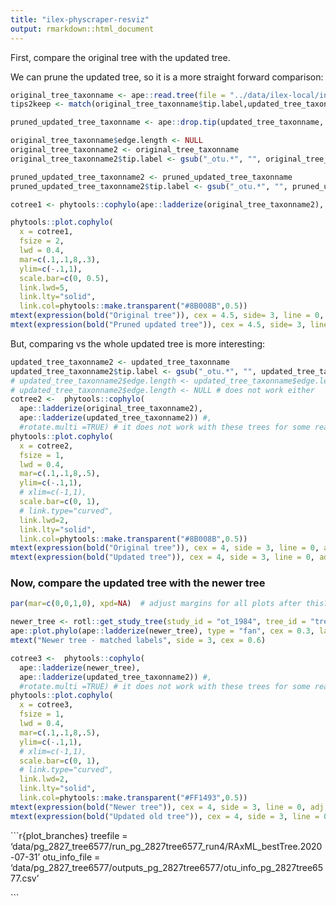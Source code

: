```yaml
---
title: "ilex-physcraper-resviz"
output: rmarkdown::html_document
---
```


First, compare the original tree with the updated tree.

We can prune the updated tree, so it is a more straight forward comparison:

```r
original_tree_taxonname <- ape::read.tree(file = "../data/ilex-local/inputs_T1281-M2478/taxonname.tre")
tips2keep <- match(original_tree_taxonname$tip.label,updated_tree_taxonname$tip.label)

pruned_updated_tree_taxonname <- ape::drop.tip(updated_tree_taxonname, updated_tree_taxonname$tip.label[-tips2keep])
```

```r
original_tree_taxonname$edge.length <- NULL
original_tree_taxonname2 <- original_tree_taxonname
original_tree_taxonname2$tip.label <- gsub("_otu.*", "", original_tree_taxonname$tip.label)

pruned_updated_tree_taxonname2 <- pruned_updated_tree_taxonname
pruned_updated_tree_taxonname2$tip.label <- gsub("_otu.*", "", pruned_updated_tree_taxonname$tip.label)

cotree1 <- phytools::cophylo(ape::ladderize(original_tree_taxonname2), ape::ladderize(pruned_updated_tree_taxonname2), rotate.multi =TRUE)

phytools::plot.cophylo(
  x = cotree1,
  fsize = 2,
  lwd = 0.4,
  mar=c(.1,.1,8,.3),
  ylim=c(-.1,1),
  scale.bar=c(0, 0.5),
  link.lwd=5,
  link.lty="solid",
  link.col=phytools::make.transparent("#8B008B",0.5))
mtext(expression(bold("Original tree")), cex = 4.5, side= 3, line = 0, adj = 0.2)
mtext(expression(bold("Pruned updated tree")), cex = 4.5, side= 3, line = 0, adj = 0.9)
```


But, comparing vs the whole updated tree is more interesting:

```r
updated_tree_taxonname2 <- updated_tree_taxonname
updated_tree_taxonname2$tip.label <- gsub("_otu.*", "", updated_tree_taxonname$tip.label)
# updated_tree_taxonname2$edge.length <- updated_tree_taxonname$edge.length*10 # for viz purposes! did not work
# updated_tree_taxonname2$edge.length <- NULL # does not work either
cotree2 <-  phytools::cophylo(
  ape::ladderize(original_tree_taxonname2),
  ape::ladderize(updated_tree_taxonname2)) #,
  #rotate.multi =TRUE) # it does not work with these trees for some reason.
phytools::plot.cophylo(
  x = cotree2,
  fsize = 1,
  lwd = 0.4,
  mar=c(.1,.1,8,.5),
  ylim=c(-.1,1),
  # xlim=c(-1,1),
  scale.bar=c(0, 1),
  # link.type="curved",
  link.lwd=2,
  link.lty="solid",
  link.col=phytools::make.transparent("#8B008B",0.5))
mtext(expression(bold("Original tree")), cex = 4, side = 3, line = 0, adj =0.2)
mtext(expression(bold("Updated tree")), cex = 4, side = 3, line = 0, adj = 0.8)
```

### Now, compare the updated tree with the newer tree
```r
par(mar=c(0,0,1,0), xpd=NA)  # adjust margins for all plots after this?
```
```r
newer_tree <- rotl::get_study_tree(study_id = "ot_1984", tree_id = "tree1")
ape::plot.phylo(ape::ladderize(newer_tree), type = "fan", cex = 0.3, label.offset = 0.5, edge.width = 0.5)
mtext("Newer tree - matched labels", side = 3, cex = 0.6)
```

```r

cotree3 <-  phytools::cophylo(
  ape::ladderize(newer_tree),
  ape::ladderize(updated_tree_taxonname2)) #,
  #rotate.multi =TRUE) # it does not work with these trees for some reason.
phytools::plot.cophylo(
  x = cotree3,
  fsize = 1,
  lwd = 0.4,
  mar=c(.1,.1,8,.5),
  ylim=c(-.1,1),
  # xlim=c(-1,1),
  scale.bar=c(0, 1),
  # link.type="curved",
  link.lwd=2,
  link.lty="solid",
  link.col=phytools::make.transparent("#FF1493",0.5))
mtext(expression(bold("Newer tree")), cex = 4, side = 3, line = 0, adj =0.2)
mtext(expression(bold("Updated old tree")), cex = 4, side = 3, line = 0, adj = 0.8)
```

```r{plot_branches}
treefile = 'data/pg_2827_tree6577/run_pg_2827tree6577_run4/RAxML_bestTree.2020-07-31'
otu_info_file = 'data/pg_2827_tree6577/outputs_pg_2827tree6577/otu_info_pg_2827tree6577.csv'

```
